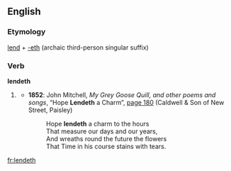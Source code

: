 ==English==

===Etymology===
[[lend]] + [[-eth]] (archaic third-person singular suffix)

===Verb===
'''lendeth'''

# {{archaic}} {{third-person singular of|lend}}
#* '''1852''': John Mitchell, ''My Grey Goose Quill, and other poems and songs'', “Hope '''Lendeth''' a Charm”, [http://books.google.co.uk/books?id=x1wCAAAAQAAJ&pg=PA180&dq=lendeth&ei=WLt4SeykFYvuMr-5vLUE page 180] (Caldwell & Son of New Street, Paisley)
#*: Hope '''lendeth''' a charm to the hours <br> That measure our days and our years, <br> And wreaths round the future the flowers <br>That Time in his course stains with tears.

[[fr:lendeth]]